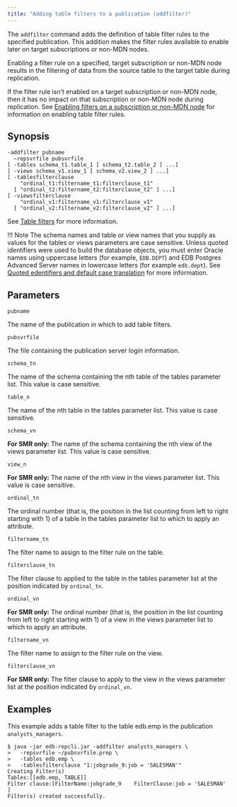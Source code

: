 ```yaml
---
title: "Adding table filters to a publication (addfilter)"
---
```


<div id="adding_tablefilters_to_publication" class="registered_link"></div>

The `addfilter` command adds the definition of table filter rules to the specified publication. This addition makes the filter rules available to enable later on target subscriptions or non-MDN nodes.

Enabling a filter rule on a specified, target subscription or non-MDN node results in the filtering of data from the source table to the target table during replication.

If the filter rule isn't enabled on a target subscription or non-MDN node, then it has no impact on that subscription or non-MDN node during replication. See [Enabling filters on a subscription or non-MDN node](38_enable_filters_on_subscription_or_non_pdn_node/#enable_filters_on_subscription_or_non_pdn_node) for information on enabling table filter rules.

## Synopsis

```shell
-addfilter pubname
  –repsvrfile pubsvrfile
[ -tables schema_t1.table_1 [ schema_t2.table_2 ] ...]
[ -views schema_v1.view_1 [ schema_v2.view_2 ] ...]
[ -tablesfilterclause
    "ordinal_t1:filtername_t1:filterclause_t1"
  [ "ordinal_t2:filtername_t2:filterclause_t2" ] ...]
[ -viewsfilterclause
    "ordinal_v1:filtername_v1:filterclause_v1"
  [ "ordinal_v2:filtername_v2:filterclause_v2" ] ...]
```

See [Table filters](../../02_overview/02_replication_concepts_and_definitions/13_table_filters/#table_filters) for more information.

!!! Note
    The schema names and table or view names that you supply as values for the tables or views parameters are case sensitive. Unless quoted identifiers were used to build the database objects, you must enter Oracle names using uppercase letters (for example, `EDB.DEPT`) and EDB Postgres Advanced Server names in lowercase letters (for example `edb.dept`). See [Quoted edentifiers and default case translation](../../10_appendix/03_miscellaneous_xdb_processing_topics/05_quoted_identifiers/#quoted_identifiers) for more information.

## Parameters

`pubname`

The name of the publication in which to add table filters.

`pubsvrfile`

The file containing the publication server login information.

`schema_tn`

The name of the schema containing the nth table of the tables parameter list. This value is case sensitive.

`table_n`

The name of the nth table in the tables parameter list. This value is case sensitive.

`schema_vn`

**For SMR only:** The name of the schema containing the nth view of the views parameter list. This value is case sensitive.

`view_n`

**For SMR only:** The name of the nth view in the views parameter list. This value is case sensitive.

`ordinal_tn`

The ordinal number (that is, the position in the list counting from left to right starting with 1) of a table in the tables parameter list to which to apply an attribute.

`filtername_tn`

The filter name to assign to the filter rule on the table.

`filterclause_tn`

The filter clause to applied to the table in the tables parameter list at the position indicated by `ordinal_tn`.

`ordinal_vn`

**For SMR only:** The ordinal number (that is, the position in the list counting from left to right starting with 1) of a view in the views parameter list to which to apply an attribute.

`filtername_vn`

The filter name to assign to the filter rule on the view.

`filterclause_vn`

**For SMR only:** The filter clause to apply to the view in the views parameter list at the position indicated by `ordinal_vn`.

## Examples

This example adds a table filter to the table edb.emp in the publication `analysts_managers`.

```shell
$ java -jar edb-repcli.jar -addfilter analysts_managers \
>   -repsvrfile ~/pubsvrfile.prop \
>   -tables edb.emp \
>   -tablesfilterclause "1:jobgrade_9:job = 'SALESMAN'"
Creating Filter(s)
Tables:[[edb.emp, TABLE]]
Filter clause:[FilterName:jobgrade_9    FilterClause:job = 'SALESMAN'   ]
Filter(s) created successfully.
```
